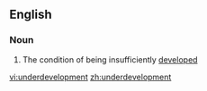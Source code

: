==English==
{{wikipedia}}
===Noun===
{{en-noun|-}}
# The condition of being insufficiently [[developed]]

[[vi:underdevelopment]]
[[zh:underdevelopment]]